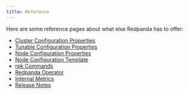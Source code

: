 ```yaml
---
title: Reference
---
```


<head>
    <meta name="title" content="Reference | Redpanda Docs"/>
    <meta name="description" content="Reference index page."/>
</head>

Here are some reference pages about what else Redpanda has to offer:

- [Cluster Configuration Properties](../reference/cluster-properties)
- [Tunable Configuration Properties](../reference/tunable-properties)
- [Node Configuration Properties](../reference/node-properties)
- [Node Configuration Template](../reference/node-configuration-sample)
- [rpk Commands](../reference/rpk/)
- [Redpanda Operator](../reference/redpanda-operator/)
- [Internal Metrics ](../reference/internal-metrics)
- [Release Notes](https://github.com/redpanda-data/redpanda/releases)
